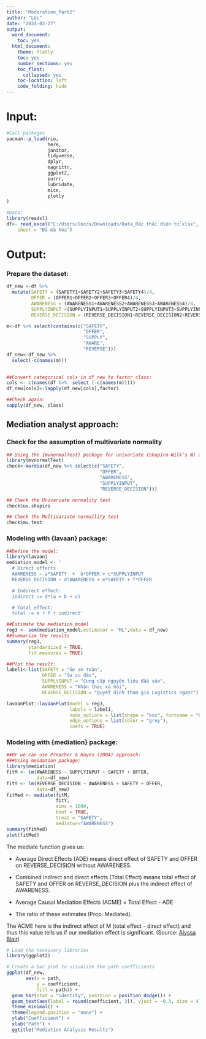 ```yaml
---
title: "Moderation_Part2"
author: "Lộc"
date: "2024-03-27"
output:
  word_document:
    toc: yes
  html_document:
    theme: flatly
    toc: yes
    number_sections: yes
    toc_float:
      collapsed: yes
    toc-location: left
    code_folding: hide
---
```


# Input:

```r
#Call packages
pacman::p_load(rio,
               here,
               janitor,
               tidyverse,
               dplyr,
               magrittr,
               ggplot2,
               purrr,
               lubridate,
               mice,
               plotly
)

#Data:
library(readxl)
df<- read_excel("C:/Users/locca/Downloads/Data_Rác thải điện tử.xlsx", 
    sheet = "Đã mã hóa")
```

# Output:

### Prepare the dataset:

```r
df_new <-df %>% 
  mutate(SAFETY = (SAFETY1+SAFETY2+SAFETY3+SAFETY4)/4,
         OFFER = (OFFER1+OFFER2+OFFER3+OFFER4)/4,
         AWARENESS = (AWARENESS1+AWARENESS2+AWARENESS3+AWARENESS4)/4,
         SUPPLYINPUT =(SUPPLYINPUT1+SUPPLYINPUT2+SUPPLYINPUT3+SUPPLYINPUT4)/4,
         REVERSE_DECISION = (REVERSE_DECISION1+REVERSE_DECISION2+REVERSE_DECISION3+REVERSE_DECISION4)/4)

m<-df %>% select(contains(c("SAFETY",
                            "OFFER",
                            "SUPPLY",
                            "AWARE",
                            "REVERSE")))
df_new<-df_new %>% 
  select(-c(names(m)))

  
##Convert categorical cols in df_new to factor class:
cols <- c(names(df %>%  select (-c(names(m)))))
df_new[cols]<-lapply(df_new[cols],factor)

##Check again:
sapply(df_new, class)
```

## Mediation analyst approach:

### Check for the assumption of multivariate normality

```r
## Using the {mvnormalTest} package for univariate (Shapiro-Wilk’s W) and multivariate normality (Mardia’s Multivariate Skewness and Kurtosis tests).
library(mvnormalTest)
check<-mardia(df_new %>% select(c("SAFETY",
                                  "OFFER",
                                  "AWARENESS",
                                  "SUPPLYINPUT",
                                  "REVERSE_DECISION")))

## Check the Univariate normality test
check$uv.shapiro

## Check the Multivariate normaility test
check$mv.test
```

### Modeling with {lavaan} package:

```r
##Define the model:
library(lavaan)
mediation_model <- '
  # Direct effects
  AWARENESS ~ a*SAFETY  +  b*OFFER + c*SUPPLYINPUT
  REVERSE_DECISION ~ d*AWARENESS + e*SAFETY + f*OFFER

  # Indirect effect:
  indirect := d*(a + b + c)

  # Total effect:
  total := e + f + indirect'

##Estimate the mediation model
reg3 <- sem(mediation_model,estimator = "ML",data = df_new)
##Summarize the results
summary(reg3, 
        standardized = TRUE, 
        fit.measures = TRUE)

##Plot the result:
label1<-list(SAFETY = "Sự an toàn",
             OFFER = "Sự ưu đãi",
             SUPPLYINPUT = "Cung cấp nguyên liệu đầu vào",
             AWARENESS = "Nhận thức xã hội",
             REVERSE_DECISION = "Quyết định tham gia Logistics ngược")

lavaanPlot::lavaanPlot(model = reg3,
                       labels = label1, 
                       node_options = list(shape = "box", fontname = "Helvetica"),
                       edge_options = list(color = "grey"),
                       coefs = TRUE)
```

### Modeling with {mediation} package:

```r
##Or we can use Preacher & Hayes (2004) approach:
###Using meidation package:
library(mediation)
fitM <- lm(AWARENESS ~ SUPPLYINPUT + SAFETY + OFFER, 
           data=df_new) 
fitY <- lm(REVERSE_DECISION ~ AWARENESS + SAFETY + OFFER, 
           data=df_new)
fitMed <- mediate(fitM, 
                  fitY,
                  sims = 1000,
                  boot = TRUE,
                  treat = "SAFETY",
                  mediator="AWARENESS")
summary(fitMed)
plot(fitMed)
```

The mediate function gives us:

-   Average Direct Effects (ADE) means direct effect of SAFETY and OFFER on REVERSE_DECISION without AWARENESS.

-   Combined indirect and direct effects (Total Effect) means total effect of SAFETY and OFFER on REVERSE_DECISION plus the indirect effect of AWARENESS.

-   Average Causal Mediation Effects (ACME) = Total Effect - ADE

-   The ratio of these estimates (Prop. Mediated).

The ACME here is the indirect effect of M (total effect - direct effect) and thus this value tells us if our mediation effect is significant. (Source: [Alyssa Blair](https://ademos.people.uic.edu/Chapter14.html#2_mediation_analyses))

```r
# Load the necessary libraries
library(ggplot2)

# Create a bar plot to visualize the path coefficients
ggplot(df_new, 
       aes(x = path, 
           y = coefficient, 
           fill = path)) +
  geom_bar(stat = "identity", position = position_dodge()) +
  geom_text(aes(label = round(coefficient, 3)), vjust = -0.3, size = 4) +
  theme_minimal() +
  theme(legend.position = "none") +
  ylab("Coefficient") +
  xlab("Path") +
  ggtitle("Mediation Analysis Results")

```
